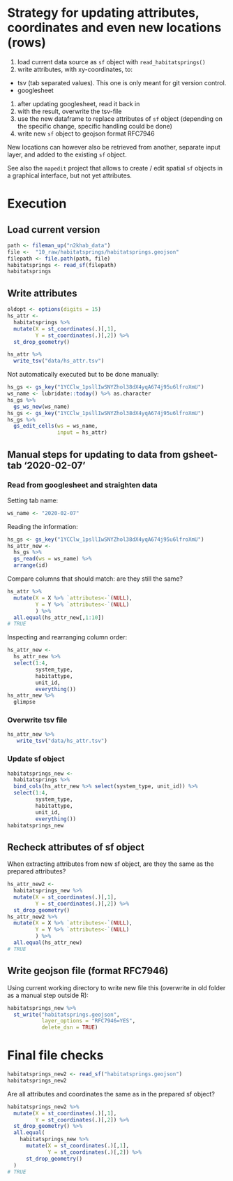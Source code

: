 # Strategy for updating attributes, coordinates and even new locations (rows)

1. load current data source as `sf` object with `read_habitatsprings()`
1. write attributes, with xy-coordinates, to:
  - tsv (tab separated values). This one is only meant for git version control.
  - googlesheet
1. after updating googlesheet, read it back in
1. with the result, overwrite the tsv-file
1. use the new dataframe to replace attributes of `sf` object (depending on the specific change, specific handling could be done)
1. write new `sf` object to geojson format RFC7946

New locations can however also be retrieved from another, separate input layer, and added to the existing `sf` object.

See also the `mapedit` project that allows to create / edit spatial `sf` objects in a graphical interface, but not yet attributes.

# Execution

## Load current version

```r
path <- fileman_up("n2khab_data")
file <-  "10_raw/habitatsprings/habitatsprings.geojson"
filepath <- file.path(path, file)
habitatsprings <- read_sf(filepath)
habitatsprings
```

## Write attributes

```r
oldopt <- options(digits = 15)
hs_attr <- 
  habitatsprings %>%
  mutate(X = st_coordinates(.)[,1],
         Y = st_coordinates(.)[,2]) %>% 
  st_drop_geometry()
```

```r
hs_attr %>% 
  write_tsv("data/hs_attr.tsv")
```

Not automatically executed but to be done manually:

```r
hs_gs <- gs_key("1YCClw_1psllIwSNYZhol38dX4yqA674j95u6lfroXmU")
ws_name <- lubridate::today() %>% as.character
hs_gs %>% 
  gs_ws_new(ws_name)
hs_gs <- gs_key("1YCClw_1psllIwSNYZhol38dX4yqA674j95u6lfroXmU")
hs_gs %>% 
  gs_edit_cells(ws = ws_name,
                input = hs_attr)
```

## Manual steps for updating to data from gsheet-tab '2020-02-07'

### Read from googlesheet and straighten data

Setting tab name:

```r
ws_name <- "2020-02-07"
```

Reading the information:

```r
hs_gs <- gs_key("1YCClw_1psllIwSNYZhol38dX4yqA674j95u6lfroXmU")
hs_attr_new <- 
  hs_gs %>% 
  gs_read(ws = ws_name) %>% 
  arrange(id)
```

Compare columns that should match: are they still the same?

```r
hs_attr %>% 
  mutate(X = X %>% `attributes<-`(NULL),
         Y = Y %>% `attributes<-`(NULL)
         ) %>% 
  all.equal(hs_attr_new[,1:10])
# TRUE
```

Inspecting and rearranging column order:

```r
hs_attr_new <- 
  hs_attr_new %>% 
  select(1:4, 
         system_type, 
         habitattype, 
         unit_id, 
         everything())
hs_attr_new %>% 
  glimpse
```


### Overwrite tsv file

```r
hs_attr_new %>% 
   write_tsv("data/hs_attr.tsv")
```

### Update sf object

```r
habitatsprings_new <- 
  habitatsprings %>% 
  bind_cols(hs_attr_new %>% select(system_type, unit_id)) %>% 
  select(1:4, 
         system_type, 
         habitattype, 
         unit_id, 
         everything())
habitatsprings_new
```

## Recheck attributes of sf object

When extracting attributes from new sf object, are they the same as the prepared attributes?

```r
hs_attr_new2 <- 
  habitatsprings_new %>%
  mutate(X = st_coordinates(.)[,1],
         Y = st_coordinates(.)[,2]) %>% 
  st_drop_geometry()
hs_attr_new2 %>% 
  mutate(X = X %>% `attributes<-`(NULL),
         Y = Y %>% `attributes<-`(NULL)
         ) %>% 
  all.equal(hs_attr_new)
# TRUE
```


## Write geojson file (format RFC7946)

Using current working directory to write new file this (overwrite in old folder as a manual step outside R):

```r
habitatsprings_new %>% 
  st_write("habitatsprings.geojson",
           layer_options = "RFC7946=YES",
           delete_dsn = TRUE)
```

# Final file checks

```r
habitatsprings_new2 <- read_sf("habitatsprings.geojson")
habitatsprings_new2
```

Are all attributes and coordinates the same as in the prepared sf object?

```r
habitatsprings_new2 %>%
  mutate(X = st_coordinates(.)[,1],
         Y = st_coordinates(.)[,2]) %>% 
  st_drop_geometry() %>% 
  all.equal(
    habitatsprings_new %>%
      mutate(X = st_coordinates(.)[,1],
             Y = st_coordinates(.)[,2]) %>% 
      st_drop_geometry()
  )
# TRUE
```


